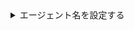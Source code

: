 <details>
<summary>エージェント名を設定する</summary>
WhaTapモニタリングサービスでは、モニタリング対象を包括的な意味でオブジェクトを使用し、エージェントと同じ意味で使用されることがあります。モニタリング対象のオブジェクトを区別するには、名前を区別する必要があります。WhaTapは、オブジェクト名とオブジェクトIDによって対象を区別します。

:::note

- オブジェクト(エージェント) 名は、プロジェクトごとに一意である必要があります。
- オブジェクトID＝CRC32（オブジェクト名）です。オブジェクトIDまたは名前が変更されると、以前のデータとリンクされません。

:::

WhaTapは、モニタリング対象のデータベースサーバーを職別するための基本情報として、データベースサーバーから収集した情報を活用します。基本的には、データベースサーバーの種類、IPアドレス、サービスポートなどの情報を組み合わせて識別子として使用します。必要に応じてユーザーが設定した名前を利用するか、パターンを変更して利用できます。エージェントの名前は必ず固有の値である必要があります。

データベースサーバーから抽出した情報を使用する理由は、データベースサーバーの停止またはネットワークの切断、エージェント問題による収集サーバーとエージェントの通信障害などの状態が復旧された場合、再接続されたエージェントからの情報を既存エージェントからの情報だと判断し、継続性を維持するためです。

</details>
